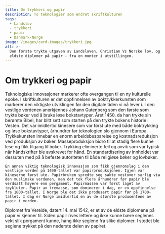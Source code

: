 ```yaml
---
title: Om trykkeri og papir
description: To teknologier som endret skriftkulturen
tags:
  - Landslov
  - trykkeri
  - papir
  - Danmark-Norge
image: /images/card-images/trykkeri.jpg
alt: >-
  Den første trykte utgaven av Landsloven, Christian Vs Norske lov, og et av de
  eldste diplomer på papir - fra en monter i utstillingen.
---
```



# Om trykkeri og papir

<Container stil="initial side">
    Teknologiske innovasjoner markerer ofte overgangen til en ny kulturelle epoke. I skriftkulturen er det oppfinnelsen av boktrykkerkunsten som markerer den viktigste utviklingen før den digitale tiden vi nå lever i. I den vestlige verdenen anerkjennes Johann Gutenberg som den første som trykte bøker ved å bruke løse bokstavtyper. Året 1450, da han trykte sin berømte Bibel, har blitt sett som starten på den trykte bokens historie i Vesten. 
    Det var imidlertid kinesere som var først ute med både boktrykking og løse bokstavtyper, århundrer før teknologien slo gjennom i Europa. 
    Trykkekunsten innebar en enorm arbeidsbesparelse og kostnadsreduksjon ved produksjon av bøker. 
    Masseproduksjon bidro til at stadig flere kunne lese og fikk tilgang til bøker. Trykking eliminerte feil og avvik som var typisk når håndskrifter ble avskrevet for hånd. En standardisering av innholdet var dessuten med på å befeste autoriteten til både religiøse bøker og lovbøker. 
    
    En annen viktig teknologisk innovasjon som fikk gjennomslag i den vestlige verden på 1400-tallet var papirproduksjonen. Igjen var kineserne først ute. Papirbruken spredte seg sakte vestover særlig via den muslimske verdenen, men det tok flere århundrer før papir ble verdsatt høyere enn pergament. Papirmassen var først laget av tøykluter. Papir av tremasse, som dominerer i dag, er en oppfinnelse fra 1800-tallet. I Norge ble det ikke produsert papir før på 1700-tallet. I dag er Norge imidlertid en av de største produsentene av papir i verden.
</Container>

<Work id="ubb-diplom-0214" marcus="https://marcus.uib.no/instance/charter/ubb-diplom-0214.html">
Diplomet fra Vereide, datert 14. mai 1542, er et av de eldste diplomene på papir vi kjenner til. Siden papir rives lettere og ikke kunne bære seglenes vekt slik pergament kunne, hang ikke seglene fra slike diplomer. I stedet ble seglene trykket på den nederste delen av papiret. 
</Work>
